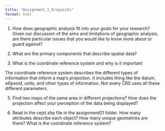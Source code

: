 ```yaml
---
title: "Assignment_1_Krzywicki"
format: html
---
```


1) How does geographic analysis fit into your goals for your research? Given our discussion of the aims and limitations of geographic analysis, are there particular issues that you would like to know more about or guard against?

2) What are the primary components that describe spatial data?

3) What is the coordinate reference system and why is it important

The coordinate reference system describes the different types of information that inform a map's projection. It includes thing like the datum, ellipsoid, units, and other types of information. Not every CRS uses all these different parameters. 

5) Find two maps of the same area in different projections? How does the projection affect your perception of the data being displayed?

6) Read in the cejst.shp file in the assignment01 folder. How many attributes describe each object? How many unique geometries are there? What is the coordinate reference system?

